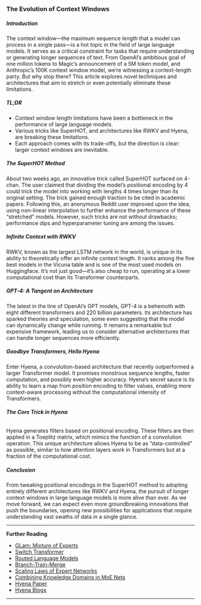 ### The Evolution of Context Windows

##### **Introduction**

The context window—the maximum sequence length that a model can process in a single pass—is a hot topic in the field of large language models. It serves as a critical constraint for tasks that require understanding or generating longer sequences of text. From OpenAI's ambitious goal of one million tokens to Magic's announcement of a 5M token model, and Anthropic's 100K context window model, we're witnessing a context-length party. But why stop there? This article explores novel techniques and architectures that aim to stretch or even potentially eliminate these limitations.

##### **TL;DR**

- Context window length limitations have been a bottleneck in the performance of large language models.
- Various tricks like SuperHOT, and architectures like RWKV and Hyena, are breaking these limitations.
- Each approach comes with its trade-offs, but the direction is clear: larger context windows are inevitable.

##### **The SuperHOT Method**

About two weeks ago, an innovative trick called SuperHOT surfaced on 4-chan. The user claimed that dividing the model's positional encoding by 4 could trick the model into working with lengths 4 times longer than its original setting. The trick gained enough traction to be cited in academic papers. Following this, an anonymous Reddit user improved upon the idea, using non-linear interpolation to further enhance the performance of these "stretched" models. However, such tricks are not without drawbacks; performance dips and hyperparameter tuning are among the issues.

##### **Infinite Context with RWKV**

RWKV, known as the largest LSTM network in the world, is unique in its ability to theoretically offer an infinite context length. It ranks among the five best models in the Vicuna table and is one of the most used models on Huggingface. It's not just good—it's also cheap to run, operating at a lower computational cost than its Transformer counterparts.

##### **GPT-4: A Tangent on Architecture**

The latest in the line of OpenAI's GPT models, GPT-4 is a behemoth with eight different transformers and 220 billion parameters. Its architecture has sparked theories and speculation, some even suggesting that the model can dynamically change while running. It remains a remarkable but expensive framework, leading us to consider alternative architectures that can handle longer sequences more efficiently.

##### **Goodbye Transformers, Hello Hyena**

Enter Hyena, a convolution-based architecture that recently outperformed a larger Transformer model. It promises monstrous sequence lengths, faster computation, and possibly even higher accuracy. Hyena's secret sauce is its ability to learn a map from position encoding to filter values, enabling more context-aware processing without the computational intensity of Transformers.

###### **The Core Trick in Hyena**

Hyena generates filters based on positional encoding. These filters are then applied in a Toeplitz matrix, which mimics the function of a convolution operation. This unique architecture allows Hyena to be as "data-controlled" as possible, similar to how attention layers work in Transformers but at a fraction of the computational cost.

##### **Conclusion**

From tweaking positional encodings in the SuperHOT method to adopting entirely different architectures like RWKV and Hyena, the pursuit of longer context windows in large language models is more alive than ever. As we move forward, we can expect even more groundbreaking innovations that push the boundaries, opening new possibilities for applications that require understanding vast swaths of data in a single glance.

---

**Further Reading**

- [GLam: Mixture of Experts](https://arxiv.org/pdf/2112.06905.pdf)
- [Switch Transformer](https://arxiv.org/pdf/2101.03961.pdf)
- [Routed Language Models](https://arxiv.org/pdf/2202.01169.pdf)
- [Branch-Train-Merge](https://arxiv.org/pdf/2208.03306.pdf)
- [Scaling Laws of Expert Networks](https://arxiv.org/pdf/2202.01169.pdf)
- [Combining Knowledge Domains in MoE Nets](https://arxiv.org/pdf/2303.14177.pdf)
- [Hyena Paper](https://arxiv.org/abs/2302.10866)
- [Hyena Blogs](https://hazyresearch.stanford.edu/blog)

---